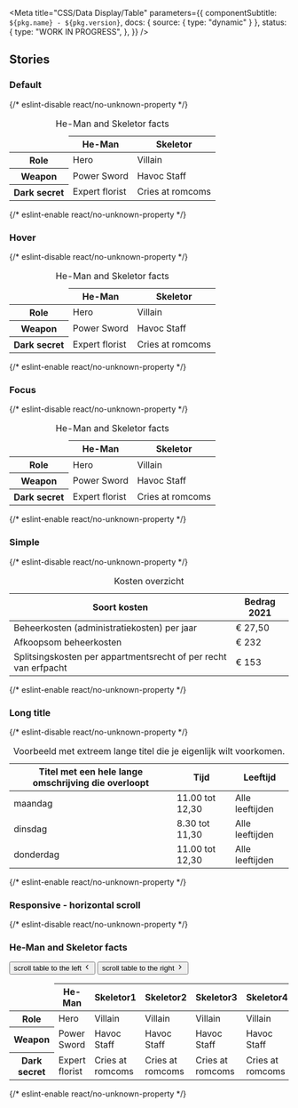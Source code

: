 

<Meta
  title="CSS/Data Display/Table"
  parameters={{
    componentSubtitle: `${pkg.name} - ${pkg.version}`,
    docs: { source: { type: "dynamic" } },
    status: {
      type: "WORK IN PROGRESS",
    },
  }}
/>

<Description markdown={readme} />

## Stories

### Default

<Canvas>
  {/* eslint-disable react/no-unknown-property */}
  <Story name="Default">
    <table class="denhaag-table">
      <caption class="denhaag-table__caption">He-Man and Skeletor facts</caption>
      <thead class="denhaag-table__head">
        <tr class="denhaag-table__row">
          <td class="denhaag-table__cell"></td>
          <th aria-sort="none" class="denhaag-table__heading" scope="col">
            He-Man
          </th>
          <th aria-sort="none" class="denhaag-table__heading" scope="col">
            Skeletor
          </th>
        </tr>
      </thead>
      <tbody class="denhaag-table__body">
        <tr class="denhaag-table__row">
          <th class="denhaag-table__heading" scope="row">
            Role
          </th>
          <td class="denhaag-table__cell">Hero</td>
          <td class="denhaag-table__cell">Villain</td>
        </tr>
        <tr class="denhaag-table__row">
          <th class="denhaag-table__heading" scope="row">
            Weapon
          </th>
          <td class="denhaag-table__cell">Power Sword</td>
          <td class="denhaag-table__cell">Havoc Staff</td>
        </tr>
        <tr class="denhaag-table__row">
          <th class="denhaag-table__heading" scope="row">
            Dark secret
          </th>
          <td class="denhaag-table__cell">Expert florist</td>
          <td class="denhaag-table__cell">Cries at romcoms</td>
        </tr>
      </tbody>
    </table>
  </Story>
  {/* eslint-enable react/no-unknown-property */}
</Canvas>

### Hover

<Canvas>
  {/* eslint-disable react/no-unknown-property */}
  <Story name="Hover">
    <table class="denhaag-table">
      <caption class="denhaag-table__caption">He-Man and Skeletor facts</caption>
      <thead class="denhaag-table__head">
        <tr class="denhaag-table__row">
          <td class="denhaag-table__cell"></td>
          <th aria-sort="none" class="denhaag-table__heading" scope="col">
            He-Man
          </th>
          <th aria-sort="none" class="denhaag-table__heading" scope="col">
            Skeletor
          </th>
        </tr>
      </thead>
      <tbody class="denhaag-table__body">
        <tr class="denhaag-table__row">
          <th class="denhaag-table__heading" scope="row">
            Role
          </th>
          <td class="denhaag-table__cell">Hero</td>
          <td class="denhaag-table__cell">Villain</td>
        </tr>
        <tr class="denhaag-table__row denhaag-table__row--hover">
          <th class="denhaag-table__heading" scope="row">
            Weapon
          </th>
          <td class="denhaag-table__cell">Power Sword</td>
          <td class="denhaag-table__cell">Havoc Staff</td>
        </tr>
        <tr class="denhaag-table__row">
          <th class="denhaag-table__heading" scope="row">
            Dark secret
          </th>
          <td class="denhaag-table__cell">Expert florist</td>
          <td class="denhaag-table__cell">Cries at romcoms</td>
        </tr>
      </tbody>
    </table>
  </Story>
  {/* eslint-enable react/no-unknown-property */}
</Canvas>

### Focus

<Canvas>
  {/* eslint-disable react/no-unknown-property */}
  <Story name="Focus">
    <table class="denhaag-table">
      <caption class="denhaag-table__caption">He-Man and Skeletor facts</caption>
      <thead class="denhaag-table__head">
        <tr class="denhaag-table__row">
          <td class="denhaag-table__cell"></td>
          <th aria-sort="none" class="denhaag-table__heading" scope="col">
            He-Man
          </th>
          <th aria-sort="none" class="denhaag-table__heading" scope="col">
            Skeletor
          </th>
        </tr>
      </thead>
      <tbody class="denhaag-table__body">
        <tr class="denhaag-table__row">
          <th class="denhaag-table__heading" scope="row">
            Role
          </th>
          <td class="denhaag-table__cell">Hero</td>
          <td class="denhaag-table__cell">Villain</td>
        </tr>
        <tr class="denhaag-table__row denhaag-table__row--focus">
          <th class="denhaag-table__heading" scope="row">
            Weapon
          </th>
          <td class="denhaag-table__cell">Power Sword</td>
          <td class="denhaag-table__cell">Havoc Staff</td>
        </tr>
        <tr class="denhaag-table__row">
          <th class="denhaag-table__heading" scope="row">
            Dark secret
          </th>
          <td class="denhaag-table__cell">Expert florist</td>
          <td class="denhaag-table__cell">Cries at romcoms</td>
        </tr>
      </tbody>
    </table>
  </Story>
  {/* eslint-enable react/no-unknown-property */}
</Canvas>

### Simple

<Canvas>
  {/* eslint-disable react/no-unknown-property */}
  <Story name="Simple">
    <table class="denhaag-table">
      <caption class="denhaag-table__caption">Kosten overzicht</caption>
      <thead class="denhaag-table__head">
        <tr class="denhaag-table__row">
          <th aria-sort="none" class="denhaag-table__heading" scope="col">
            Soort kosten
          </th>
          <th aria-sort="none" class="denhaag-table__heading" scope="col">
            Bedrag 2021
          </th>
        </tr>
      </thead>
      <tbody class="denhaag-table__body">
        <tr class="denhaag-table__row">
          <td class="denhaag-table__cell">Beheerkosten (administratiekosten) per jaar</td>
          <td class="denhaag-table__cell">€ 27,50</td>
        </tr>
        <tr class="denhaag-table__row">
          <td class="denhaag-table__cell">Afkoopsom beheerkosten</td>
          <td class="denhaag-table__cell">€ 232</td>
        </tr>
        <tr class="denhaag-table__row">
          <td class="denhaag-table__cell">Splitsingskosten per appartmentsrecht of per recht van erfpacht</td>
          <td class="denhaag-table__cell">€ 153</td>
        </tr>
      </tbody>
    </table>
  </Story>
  {/* eslint-enable react/no-unknown-property */}
</Canvas>

### Long title

<Canvas>
  {/* eslint-disable react/no-unknown-property */}
  <Story name="Long title">
    <table class="denhaag-table">
      <caption class="denhaag-table__caption">
        Voorbeeld met extreem lange titel die je eigenlijk wilt voorkomen.
      </caption>
      <thead class="denhaag-table__head">
        <tr class="denhaag-table__row">
          <th aria-sort="none" class="denhaag-table__heading" scope="col">
            Titel met een hele lange omschrijving die overloopt
          </th>
          <th aria-sort="none" class="denhaag-table__heading" scope="col">
            Tijd
          </th>
          <th aria-sort="none" class="denhaag-table__heading" scope="col">
            Leeftijd
          </th>
        </tr>
      </thead>
      <tbody class="denhaag-table__body">
        <tr class="denhaag-table__row">
          <td class="denhaag-table__cell">maandag</td>
          <td class="denhaag-table__cell">11.00 tot 12,30</td>
          <td class="denhaag-table__cell">Alle leeftijden</td>
        </tr>
        <tr class="denhaag-table__row">
          <td class="denhaag-table__cell">dinsdag</td>
          <td class="denhaag-table__cell">8.30 tot 11,30</td>
          <td class="denhaag-table__cell">Alle leeftijden</td>
        </tr>
        <tr class="denhaag-table__row">
          <td class="denhaag-table__cell">donderdag</td>
          <td class="denhaag-table__cell">11.00 tot 12,30</td>
          <td class="denhaag-table__cell">Alle leeftijden</td>
        </tr>
      </tbody>
    </table>
  </Story>
  {/* eslint-enable react/no-unknown-property */}
</Canvas>

### Responsive - horizontal scroll

<Canvas>
  {/* eslint-disable react/no-unknown-property */}
  <Story name="Responsive - horizontal scroll">
    <div class="denhaag-table-wrapper">
      <h3 id="table-title" class="utrecht-heading-3 denhaag-table__caption">
        He-Man and Skeletor facts
      </h3>
      <div class="denhaag-button-group denhaag-button-group--multiple denhaag-table__scroll-buttons">
        <button class="denhaag-button denhaag-button--icon-only denhaag-table__scroll-buttons-left">
          <span class="denhaag-button__sr-only">scroll table to the left</span>
          <span class="denhaag-button__icon">
            <svg
              width="1em"
              height="1em"
              viewBox="0 0 20 20"
              xmlns="http://www.w3.org/2000/svg"
              class="denhaag-icon"
              focusable="false"
              aria-hidden="true"
            >
              <path
                d="M12.2559 4.41009C12.5814 4.73553 12.5814 5.26317 12.2559 5.5886L7.84518 9.99935L12.2559 14.4101C12.5814 14.7355 12.5814 15.2632 12.2559 15.5886C11.9305 15.914 11.4028 15.914 11.0774 15.5886L6.07741 10.5886C5.75197 10.2632 5.75197 9.73553 6.07741 9.41009L11.0774 4.41009C11.4028 4.08466 11.9305 4.08466 12.2559 4.41009Z"
                fill="currentColor"
              />
            </svg>
          </span>
        </button>
        <button class="denhaag-button denhaag-button--icon-only denhaag-table__scroll-buttons-right">
          <span class="denhaag-button__sr-only">scroll table to the right</span>
          <span class="denhaag-button__icon">
            <svg
              width="1em"
              height="1em"
              viewBox="0 0 20 20"
              xmlns="http://www.w3.org/2000/svg"
              class="denhaag-icon"
              focusable="false"
              aria-hidden="true"
            >
              <path
                d="M7.74408 15.5899C7.41864 15.2645 7.41864 14.7368 7.74408 14.4114L12.1548 10.0007L7.74408 5.58991C7.41864 5.26447 7.41864 4.73683 7.74408 4.4114C8.06951 4.08596 8.59715 4.08596 8.92259 4.4114L13.9226 9.4114C14.248 9.73683 14.248 10.2645 13.9226 10.5899L8.92259 15.5899C8.59715 15.9153 8.06951 15.9153 7.74408 15.5899Z"
                fill="currentColor"
              />
            </svg>
          </span>
        </button>
      </div>
      <div class="denhaag-table__container">
        <table class="denhaag-table" aria-labelledby="table-title">
          <thead class="denhaag-table__head">
            <tr class="denhaag-table__row">
              <td class="denhaag-table__cell">&nbsp;</td>
              <th class="denhaag-table__heading" scope="col" aria-sort="none">
                He-Man
              </th>
              <th class="denhaag-table__heading" scope="col" aria-sort="none">
                Skeletor1
              </th>
              <th class="denhaag-table__heading" scope="col" aria-sort="none">
                Skeletor2
              </th>
              <th class="denhaag-table__heading" scope="col" aria-sort="none">
                Skeletor3
              </th>
              <th class="denhaag-table__heading" scope="col" aria-sort="none">
                Skeletor4
              </th>
              <th class="denhaag-table__heading" scope="col" aria-sort="none">
                Skeletor5
              </th>
              <th class="denhaag-table__heading" scope="col" aria-sort="none">
                Skeletor6
              </th>
            </tr>
          </thead>
          <tbody class="denhaag-table__body">
            <tr class="denhaag-table__row">
              <th class="denhaag-table__heading" scope="row">
                Role
              </th>
              <td class="denhaag-table__cell">Hero</td>
              <td class="denhaag-table__cell">Villain</td>
              <td class="denhaag-table__cell">Villain</td>
              <td class="denhaag-table__cell">Villain</td>
              <td class="denhaag-table__cell">Villain</td>
              <td class="denhaag-table__cell">Villain</td>
              <td class="denhaag-table__cell">Villain</td>
            </tr>
            <tr class="denhaag-table__row">
              <th class="denhaag-table__heading" scope="row">
                Weapon
              </th>
              <td class="denhaag-table__cell">Power Sword</td>
              <td class="denhaag-table__cell">Havoc Staff</td>
              <td class="denhaag-table__cell">Havoc Staff</td>
              <td class="denhaag-table__cell">Havoc Staff</td>
              <td class="denhaag-table__cell">Havoc Staff</td>
              <td class="denhaag-table__cell">Havoc Staff</td>
              <td class="denhaag-table__cell">Havoc Staff</td>
            </tr>
            <tr class="denhaag-table__row">
              <th class="denhaag-table__heading" scope="row">
                Dark secret
              </th>
              <td class="denhaag-table__cell">Expert florist</td>
              <td class="denhaag-table__cell">Cries at romcoms</td>
              <td class="denhaag-table__cell">Cries at romcoms</td>
              <td class="denhaag-table__cell">Cries at romcoms</td>
              <td class="denhaag-table__cell">Cries at romcoms</td>
              <td class="denhaag-table__cell">Cries at romcoms</td>
              <td class="denhaag-table__cell">Cries at romcoms</td>
            </tr>
          </tbody>
        </table>
      </div>
    </div>
  </Story>
  {/* eslint-enable react/no-unknown-property */}
</Canvas>
